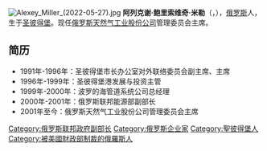 {{BLP unsourced|time=2022-02-28T11:26:01+00:00}}
[[File:Alexey_Miller_(2022-05-27).jpg|thumb]]
'''阿列克谢·鲍里索维奇·米勒'''（{{lang-ru|Алексей Борисович Миллер}}，{{bd|1962年|1月31日|catIdx=M}}），[[俄罗斯|俄罗斯]]人，生于[[圣彼得堡|圣彼得堡]]。现任[[俄罗斯天然气工业股份公司|俄罗斯天然气工业股份公司]]管理委员会主席。

== 简历 ==
*1991年-1996年：圣彼得堡市长办公室对外联络委员会副主席、主席
*1996年-1999年：圣彼得堡港发展与投资主管
*1999年-2000年：波罗的海管道系统公司总经理
*2000年-2001年：俄罗斯联邦能源部副部长
*2001年至今：俄罗斯天然气工业股份公司管理委员会主席

{{commonscat|Alexey Miller}}
{{Authority control}}
{{俄罗斯人小作品}}
{{DEFAULTSORT:М}}
[[Category:俄罗斯联邦政府副部长|Category:俄罗斯联邦政府副部长]]
[[Category:俄罗斯企业家|Category:俄罗斯企业家]]
[[Category:聖彼得堡人|Category:聖彼得堡人]]
[[Category:被美國財政部制裁的俄羅斯人|Category:被美國財政部制裁的俄羅斯人]]